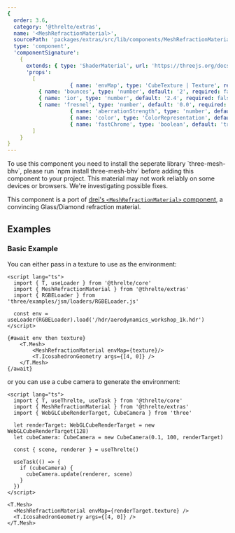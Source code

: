 ```yaml
---
{
  order: 3.6,
  category: '@threlte/extras',
  name: '<MeshRefractionMaterial>',
  sourcePath: 'packages/extras/src/lib/components/MeshRefractionMaterial/MeshRefractionMaterial.svelte',
  type: 'component',
  'componentSignature':
    {
      extends: { type: 'ShaderMaterial', url: 'https://threejs.org/docs/index.html#api/en/materials/ShaderMaterial' },
      'props':
        [
					{ name: 'envMap', type: 'CubeTexture | Texture', required: true },
          { name: 'bounces', type: 'number', default: '2', required: false, description: 'Number of ray-cast bounces, it can be expensive to have too many' },
          { name: 'ior', type: 'number', default: '2.4', required: false, description: 'Refraction index' },
          { name: 'fresnel', type: 'number', default: '0.0', required: false, description: 'Fresnel (strip light)' },
					{ name: 'aberrationStrength', type: 'number', default: '0.0', required: false, description: 'RGB shift intensity, can be expensive' },
					{ name: 'color', type: 'ColorRepresentation', default: 'white', required: false },
					{ name: 'fastChrome', type: 'boolean', default: 'true', required: false, description: 'If this is on it uses fewer ray casts for the RGB shift sacrificing physical accuracy' },
        ]
    }
}
---
```

<Tip type="info">
  To use this component you need to install the seperate library `three-mesh-bhv`, please run `npm install three-mesh-bhv` before adding this component to your project.
</Tip>

<Tip type="experimental">
	This material may not work reliably on some devices or browsers. We're investigating possible fixes.
</Tip>

This component is a port of [drei's `<MeshRefractionMaterial>`
component](https://github.com/pmndrs/drei#meshrefractionmaterial), a convincing Glass/Diamond refraction material.

<Example path="extras/mesh-refraction-material" />

## Examples

### Basic Example

You can either pass in a texture to use as the environment:

```svelte title="RefractionWithTexture.svelte"
<script lang="ts">
  import { T, useLoader } from '@threlte/core'
  import { MeshRefractionMaterial } from '@threlte/extras'
  import { RGBELoader } from 'three/examples/jsm/loaders/RGBELoader.js'

  const env = useLoader(RGBELoader).load('/hdr/aerodynamics_workshop_1k.hdr')
</script>

{#await env then texture}
	<T.Mesh>
		<MeshRefractionMaterial envMap={texture}/>
		<T.IcosahedronGeometry args={[4, 0]} />
	</T.Mesh>
{/await}
```

or you can use a cube camera to generate the environment:

```svelte title="RefractionWithCubeCamera.svelte"
<script lang="ts">
  import { T, useThrelte, useTask } from '@threlte/core'
  import { MeshRefractionMaterial } from '@threlte/extras'
  import { WebGLCubeRenderTarget, CubeCamera } from 'three'

  let renderTarget: WebGLCubeRenderTarget = new WebGLCubeRenderTarget(128)
  let cubeCamera: CubeCamera = new CubeCamera(0.1, 100, renderTarget)

  const { scene, renderer } = useThrelte()

  useTask(() => {
    if (cubeCamera) {
      cubeCamera.update(renderer, scene)
    }
  })
</script>

<T.Mesh>
  <MeshRefractionMaterial envMap={renderTarget.texture} />
  <T.IcosahedronGeometry args={[4, 0]} />
</T.Mesh>
```
